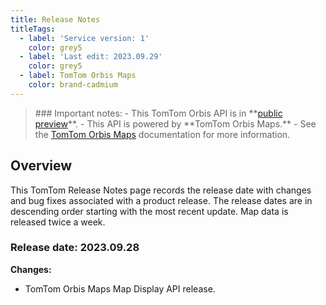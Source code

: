 ```yaml
---
title: Release Notes
titleTags:
  - label: 'Service version: 1'
    color: grey5
  - label: 'Last edit: 2023.09.29'
    color: grey5
  - label: TomTom Orbis Maps
    color: brand-cadmium
---
```


<Blockquote type="announcement" hasIcon>
### Important notes:
- This TomTom Orbis API is in **<a href="https://developer.tomtom.com/public-preview">public preview</a>**.
- This API is powered by **TomTom Orbis Maps.**
- See the <a href="/tomtom-orbis-maps/documentation/introduction">TomTom Orbis Maps</a> documentation for more information.
</Blockquote>

## Overview

This TomTom Release Notes page records the release date with changes and bug fixes associated with a product release. The release dates are in descending order starting with the most recent update. Map data is released twice a week.  

### Release date: 2023.09.28  

**Changes:**  

- TomTom Orbis Maps Map Display API release.
